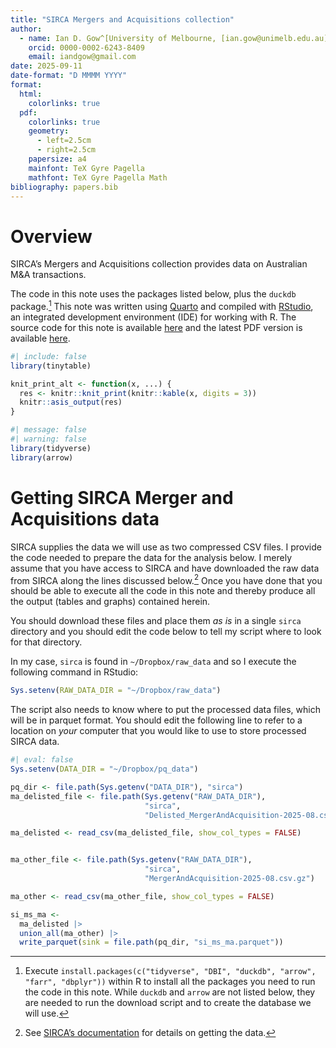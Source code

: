 ```yaml
---
title: "SIRCA Mergers and Acquisitions collection"
author: 
  - name: Ian D. Gow^[University of Melbourne, [ian.gow@unimelb.edu.au](mailto:ian.gow@unimelb.edu.au)]
    orcid: 0000-0002-6243-8409
    email: iandgow@gmail.com
date: 2025-09-11
date-format: "D MMMM YYYY"
format:
  html:
    colorlinks: true
  pdf: 
    colorlinks: true
    geometry:
      - left=2.5cm
      - right=2.5cm
    papersize: a4
    mainfont: TeX Gyre Pagella
    mathfont: TeX Gyre Pagella Math
bibliography: papers.bib
---
```


# Overview

SIRCA's Mergers and Acquisitions collection provides data on Australian M&A transactions.

The code in this note uses the packages listed below, plus the `duckdb` package.^[Execute `install.packages(c("tidyverse", "DBI", "duckdb", "arrow", "farr", "dbplyr"))` within R to install all the packages you need to run the code in this note. While `duckdb` and `arrow` are not listed below, they are needed to run the download script and to create the database we will use.]
This note was written using [Quarto](https://quarto.org) and compiled with [RStudio](https://posit.co/products/open-source/rstudio/), an integrated development environment (IDE) for working with R.
The source code for this note is available [here](https://raw.githubusercontent.com/iangow/notes/main/sirca_ma.qmd) and the latest PDF version is available [here](https://raw.githubusercontent.com/iangow/notes/main/sirca_ma.pdf).

```r
#| include: false
library(tinytable)

knit_print_alt <- function(x, ...) {
  res <- knitr::knit_print(knitr::kable(x, digits = 3))
  knitr::asis_output(res)
}
```

```r
#| message: false
#| warning: false
library(tidyverse)
library(arrow)
```

# Getting SIRCA Merger and Acquisitions data

SIRCA supplies the data we will use as two compressed CSV files.
I provide the code needed to prepare the data for the analysis below.
I merely assume that you have access to SIRCA and have downloaded the raw data from SIRCA along the lines discussed below.^[See [SIRCA's documentation](http://www.sirca.org.au/wp-content/uploads/2023/11/How-to-use-the-Data-Library.pdf) for details on getting the data.]
Once you have done that you should be able to execute all the code in this note and thereby produce all the output (tables and graphs) contained herein.

You should download these files and place them *as is* in a single `sirca` directory and you should edit the code below to tell my script where to look for that directory.

In my case, `sirca` is found in `~/Dropbox/raw_data` and so I execute the following command in RStudio:

```r
Sys.setenv(RAW_DATA_DIR = "~/Dropbox/raw_data")
```

The script also needs to know where to put the processed data files, which will be in parquet format.
You should edit the following line to refer to a location on *your* computer that you would like to use to store processed SIRCA data.

```r
#| eval: false
Sys.setenv(DATA_DIR = "~/Dropbox/pq_data")
```

```r
pq_dir <- file.path(Sys.getenv("DATA_DIR"), "sirca")
ma_delisted_file <- file.path(Sys.getenv("RAW_DATA_DIR"), 
                              "sirca",
                              "Delisted_MergerAndAcquisition-2025-08.csv.gz")

ma_delisted <- read_csv(ma_delisted_file, show_col_types = FALSE)


ma_other_file <- file.path(Sys.getenv("RAW_DATA_DIR"), 
                              "sirca",
                              "MergerAndAcquisition-2025-08.csv.gz")

ma_other <- read_csv(ma_other_file, show_col_types = FALSE)

si_ms_ma <-
  ma_delisted |>
  union_all(ma_other) |> 
  write_parquet(sink = file.path(pq_dir, "si_ms_ma.parquet"))
```
